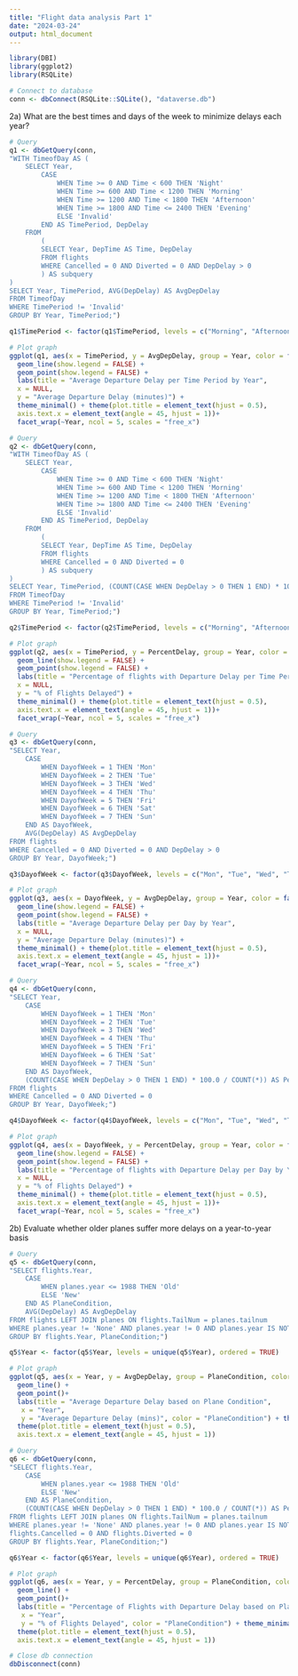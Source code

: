 ---
title: "Flight data analysis Part 1"
date: "2024-03-24"
output: html_document
---

```{r setup}
library(DBI)
library(ggplot2)
library(RSQLite)

# Connect to database
conn <- dbConnect(RSQLite::SQLite(), "dataverse.db")
```

2a) What are the best times and days of the week to minimize delays each year?

```{r Average departure delay for each time period of the day in minutes }
# Query
q1 <- dbGetQuery(conn,
"WITH TimeofDay AS (
    SELECT Year,
        CASE
            WHEN Time >= 0 AND Time < 600 THEN 'Night'
            WHEN Time >= 600 AND Time < 1200 THEN 'Morning'
            WHEN Time >= 1200 AND Time < 1800 THEN 'Afternoon'
            WHEN Time >= 1800 AND Time <= 2400 THEN 'Evening'
            ELSE 'Invalid'
        END AS TimePeriod, DepDelay
    FROM
        (
        SELECT Year, DepTime AS Time, DepDelay
        FROM flights
        WHERE Cancelled = 0 AND Diverted = 0 AND DepDelay > 0
        ) AS subquery
)
SELECT Year, TimePeriod, AVG(DepDelay) AS AvgDepDelay
FROM TimeofDay
WHERE TimePeriod != 'Invalid'
GROUP BY Year, TimePeriod;")

q1$TimePeriod <- factor(q1$TimePeriod, levels = c("Morning", "Afternoon", "Evening", "Night"))

# Plot graph
ggplot(q1, aes(x = TimePeriod, y = AvgDepDelay, group = Year, color = factor(Year)))+
  geom_line(show.legend = FALSE) + 
  geom_point(show.legend = FALSE) +
  labs(title = "Average Departure Delay per Time Period by Year",
  x = NULL,
  y = "Average Departure Delay (minutes)") + 
  theme_minimal() + theme(plot.title = element_text(hjust = 0.5),
  axis.text.x = element_text(angle = 45, hjust = 1))+ 
  facet_wrap(~Year, ncol = 5, scales = "free_x")
```

``` {r Percentage of departure delayed flights for each time period of the day}
# Query
q2 <- dbGetQuery(conn,
"WITH TimeofDay AS (
    SELECT Year,
        CASE
            WHEN Time >= 0 AND Time < 600 THEN 'Night'
            WHEN Time >= 600 AND Time < 1200 THEN 'Morning'
            WHEN Time >= 1200 AND Time < 1800 THEN 'Afternoon'
            WHEN Time >= 1800 AND Time <= 2400 THEN 'Evening'
            ELSE 'Invalid'
        END AS TimePeriod, DepDelay
    FROM
        (
        SELECT Year, DepTime AS Time, DepDelay
        FROM flights
        WHERE Cancelled = 0 AND Diverted = 0 
        ) AS subquery
)
SELECT Year, TimePeriod, (COUNT(CASE WHEN DepDelay > 0 THEN 1 END) * 100.0 / COUNT(*)) AS PercentDelay
FROM TimeofDay
WHERE TimePeriod != 'Invalid'
GROUP BY Year, TimePeriod;")

q2$TimePeriod <- factor(q2$TimePeriod, levels = c("Morning", "Afternoon", "Evening", "Night"))

# Plot graph
ggplot(q2, aes(x = TimePeriod, y = PercentDelay, group = Year, color = factor(Year)))+
  geom_line(show.legend = FALSE) + 
  geom_point(show.legend = FALSE) +
  labs(title = "Percentage of flights with Departure Delay per Time Period by Year",
  x = NULL,
  y = "% of Flights Delayed") + 
  theme_minimal() + theme(plot.title = element_text(hjust = 0.5),
  axis.text.x = element_text(angle = 45, hjust = 1))+ 
  facet_wrap(~Year, ncol = 5, scales = "free_x")
```

```{r Average delay per day in minutes}
# Query
q3 <- dbGetQuery(conn,
"SELECT Year,
    CASE
        WHEN DayofWeek = 1 THEN 'Mon' 
        WHEN DayofWeek = 2 THEN 'Tue'
        WHEN DayofWeek = 3 THEN 'Wed'
        WHEN DayofWeek = 4 THEN 'Thu'
        WHEN DayofWeek = 5 THEN 'Fri'
        WHEN DayofWeek = 6 THEN 'Sat'
        WHEN DayofWeek = 7 THEN 'Sun'
    END AS DayofWeek,
    AVG(DepDelay) AS AvgDepDelay
FROM flights
WHERE Cancelled = 0 AND Diverted = 0 AND DepDelay > 0
GROUP BY Year, DayofWeek;")

q3$DayofWeek <- factor(q3$DayofWeek, levels = c("Mon", "Tue", "Wed", "Thu", "Fri", "Sat", "Sun"))

# Plot graph
ggplot(q3, aes(x = DayofWeek, y = AvgDepDelay, group = Year, color = factor(Year)))+
  geom_line(show.legend = FALSE) + 
  geom_point(show.legend = FALSE) +
  labs(title = "Average Departure Delay per Day by Year",
  x = NULL,
  y = "Average Departure Delay (minutes)") + 
  theme_minimal() + theme(plot.title = element_text(hjust = 0.5),
  axis.text.x = element_text(angle = 45, hjust = 1))+ 
  facet_wrap(~Year, ncol = 5, scales = "free_x")
```

```{r Percentage of delayed flights per day}
# Query
q4 <- dbGetQuery(conn,
"SELECT Year,
    CASE
        WHEN DayofWeek = 1 THEN 'Mon'
        WHEN DayofWeek = 2 THEN 'Tue'
        WHEN DayofWeek = 3 THEN 'Wed'
        WHEN DayofWeek = 4 THEN 'Thu'
        WHEN DayofWeek = 5 THEN 'Fri'
        WHEN DayofWeek = 6 THEN 'Sat'
        WHEN DayofWeek = 7 THEN 'Sun'
    END AS DayofWeek,
    (COUNT(CASE WHEN DepDelay > 0 THEN 1 END) * 100.0 / COUNT(*)) AS PercentDelay
FROM flights
WHERE Cancelled = 0 AND Diverted = 0
GROUP BY Year, DayofWeek;")

q4$DayofWeek <- factor(q4$DayofWeek, levels = c("Mon", "Tue", "Wed", "Thu", "Fri", "Sat", "Sun"))

# Plot graph
ggplot(q4, aes(x = DayofWeek, y = PercentDelay, group = Year, color = factor(Year)))+
  geom_line(show.legend = FALSE) + 
  geom_point(show.legend = FALSE) +
  labs(title = "Percentage of flights with Departure Delay per Day by Year",
  x = NULL,
  y = "% of Flights Delayed") + 
  theme_minimal() + theme(plot.title = element_text(hjust = 0.5),
  axis.text.x = element_text(angle = 45, hjust = 1))+ 
  facet_wrap(~Year, ncol = 5, scales = "free_x")
```

2b) Evaluate whether older planes suffer more delays on a year-to-year basis

```{r Average departure delay in minutes based on plane condition by year}
# Query
q5 <- dbGetQuery(conn,
"SELECT flights.Year,
    CASE
        WHEN planes.year <= 1988 THEN 'Old'
        ELSE 'New'
    END AS PlaneCondition,
    AVG(DepDelay) AS AvgDepDelay
FROM flights LEFT JOIN planes ON flights.TailNum = planes.tailnum
WHERE planes.year != 'None' AND planes.year != 0 AND planes.year IS NOT NULL AND flights.DepDelay > 0 AND flights.Cancelled = 0 AND flights.Diverted = 0
GROUP BY flights.Year, PlaneCondition;")

q5$Year <- factor(q5$Year, levels = unique(q5$Year), ordered = TRUE)

# Plot graph
ggplot(q5, aes(x = Year, y = AvgDepDelay, group = PlaneCondition, color = PlaneCondition)) +
  geom_line() +
  geom_point()+
  labs(title = "Average Departure Delay based on Plane Condition",
   x = "Year",
   y = "Average Departure Delay (mins)", color = "PlaneCondition") + theme_minimal() +
  theme(plot.title = element_text(hjust = 0.5),
  axis.text.x = element_text(angle = 45, hjust = 1))
```

```{r Percentage of delayed flights based on plane condition}
# Query
q6 <- dbGetQuery(conn,
"SELECT flights.Year,
    CASE
        WHEN planes.year <= 1988 THEN 'Old'
        ELSE 'New'
    END AS PlaneCondition,
    (COUNT(CASE WHEN DepDelay > 0 THEN 1 END) * 100.0 / COUNT(*)) AS PercentDelay
FROM flights LEFT JOIN planes ON flights.TailNum = planes.tailnum
WHERE planes.year != 'None' AND planes.year != 0 AND planes.year IS NOT NULL AND 
flights.Cancelled = 0 AND flights.Diverted = 0
GROUP BY flights.Year, PlaneCondition;")

q6$Year <- factor(q6$Year, levels = unique(q6$Year), ordered = TRUE)

# Plot graph
ggplot(q6, aes(x = Year, y = PercentDelay, group = PlaneCondition, color = PlaneCondition)) +
  geom_line() +
  geom_point()+
  labs(title = "Percentage of Flights with Departure Delay based on Plane Condition",
   x = "Year",
   y = "% of Flights Delayed", color = "PlaneCondition") + theme_minimal() +
  theme(plot.title = element_text(hjust = 0.5),
  axis.text.x = element_text(angle = 45, hjust = 1))
```

```{r close}
# Close db connection
dbDisconnect(conn)
```
